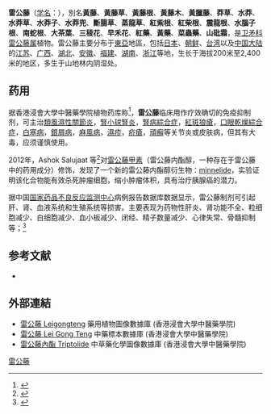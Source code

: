 {{otheruses|other=斷腸草|斷腸草}}

{{Speciesbox
| name = 雷公藤
| status = 
| status_system = 
| image = Tripterygium regelii 1.JPG 
| image_width = 270px
| genus = Tripterygium
| species = wilfordii
| authority = Hook. f.
}}

'''雷公藤'''（[[学名|学名]]：{{lang|la|''Tripterygium wilfordii''}}），別名'''黃藤'''、'''黃藤草'''、'''黃藤根'''、'''黃藤木'''、'''黃臘藤'''、'''莽草'''、'''水莽'''、'''水莽草'''、'''水莽子'''、'''水莽兜'''、'''斷腸草'''、'''蒸龍草'''、'''紅紫根'''、'''紅柴根'''、'''震龍根'''、'''水腦子根'''、'''南蛇根'''、'''大茶葉'''、'''三稜花'''、'''早禾花'''、'''紅藥'''、'''黃藥'''、'''菜蟲藥'''、'''山砒霜'''，是[[卫矛科|卫矛科]][[雷公藤属|雷公藤属]]植物。雷公藤主要分布于[[東亞|東亞]]地區，包括[[日本|日本]]、[[朝鲜|朝鲜]]、[[台湾|台湾]]以及[[中国大陆|中国大陆]]的[[江苏|江苏]]、[[广西|广西]]、[[湖北|湖北]]、[[安徽|安徽]]、[[福建|福建]]、[[湖南|湖南]]、[[浙江|浙江]]等地，生长于海拔200米至2,400米的地区，多生于山地林内阴湿处。

== 药用 ==
据香港浸會大學中醫藥學院植物药库称<ref name="HKChineseMed">{{cite web |url=http://libproject.hkbu.edu.hk/was40/detail?lang=ch&channelid=1288&searchword=herb_id=D00656 |title=雷公藤 Leigongteng |accessdate=2012-10-22 |archive-date=2019-07-26 |archive-url=https://web.archive.org/web/20190726083404/http://libproject.hkbu.edu.hk/was40/detail?lang=ch&channelid=1288&searchword=herb_id=D00656 |dead-url=no }}</ref>，'''雷公藤'''临床用作疗效确切的免疫抑制剂，可主治[[類風濕性關節炎|類風濕性關節炎]]，[[腎小球腎炎|腎小球腎炎]]，[[腎病綜合症|腎病綜合症]]，[[紅斑狼瘡|紅斑狼瘡]]，[[口眼乾燥綜合症|口眼乾燥綜合症]]，[[白塞病|白塞病]]，[[銀屑病|銀屑病]]，[[麻風病|麻風病]]，[[濕疹|濕疹]]，[[疥瘡|疥瘡]]，[[頑癬|頑癬]]等关节炎或皮肤病，但其有大毒，应须谨慎使用。

2012年，Ashok Salujaat 等<ref>{{cite journal|author = Rohit Chugh,Veena Sangwan,Satish P. Patil,Vikas Dudeja,Rajinder K. Dawra,Sulagna Banerjee,Robert J. Schumacher,Bruce R. Blazar,Gunda I. Georg,Selwyn M. Vickers,Ashok K. Saluja |title =
A Preclinical Evaluation of Minnelide as a Therapeutic Agent Against Pancreatic Cancer
|journal = Sci Transl Med  | volume = 4|issue = 156| year = 2012 }}</ref>对[[雷公藤甲素|雷公藤甲素]]（雷公藤内酯醇，一种存在于雷公藤中的药用成分）修饰，发现了一个新的雷公藤内酯醇衍生物：[[minnelide|minnelide]]，实验证明该化合物能有效杀死肿瘤细胞，缩小肿瘤体积，具有治疗胰腺癌的潜力。

据中国[[国家药品不良反应监测中心|国家药品不良反应监测中心]]病例报告数据库数据显示，雷公藤制剂可引起肝、肾、血液系统和生殖系统等损害。主要表现为药物性肝炎、肾功能不全、粒细胞减少、白细胞减少、血小板减少、闭经、精子数量减少、心律失常、骨髓抑制等；<ref>{{Cite web |url=http://www.sda.gov.cn/WS01/CL0078/70473.html |title=国家食品药品监督管理局： 《药品不良反应信息通报》（第46期） “关注雷公藤制剂的用药安全”  2012年04月1日 发布 |access-date=2014年8月29日 |archive-url=https://web.archive.org/web/20140903114237/http://www.sda.gov.cn/WS01/CL0078/70473.html |archive-date=2014年9月3日 |dead-url=yes }}</ref>

== 参考文献 ==
* {{cite web| url =http://www.bioinfo.cn/db05/KmzwSpecies.php?action=view&id=3376| title =雷公藤| work =《中国高等植物数据库全库》| publisher =中国科学院微生物研究所| author =昆明植物研究所| accessdate =2009-02-24| deadurl =yes| archiveurl =https://web.archive.org/web/20160305011546/http://www.bioinfo.cn/db05/KmzwSpecies.php?action=view&id=3376| archivedate =2016-03-05}}

<references/>

==外部連結==
* [http://libproject.hkbu.edu.hk/was40/detail?lang=ch&channelid=1288&searchword=herb_id=D00656 雷公藤 Leigongteng] {{Wayback|url=http://libproject.hkbu.edu.hk/was40/detail?lang=ch&channelid=1288&searchword=herb_id=D00656 |date=20190726083404 }} 藥用植物圖像數據庫 (香港浸會大學中醫藥學院) {{zh}}{{en}}
* [http://libproject.hkbu.edu.hk/was40/outline?page=1&channelid=44273&searchword=%E9%9B%B7%E5%85%AC%E8%97%A4&sortfield=+name_chi_sort 雷公藤 Lei Gong Teng] {{Wayback|url=http://libproject.hkbu.edu.hk/was40/outline?page=1&channelid=44273&searchword=%E9%9B%B7%E5%85%AC%E8%97%A4&sortfield=+name_chi_sort |date=20160304094743 }} 中藥標本數據庫 (香港浸會大學中醫藥學院) {{zh-hant}}{{en}}
* [http://libproject.hkbu.edu.hk/was40/detail?channelid=22253&lang=cht&searchword=code=P00160 雷公藤內酯 Triptolide] {{Wayback|url=http://libproject.hkbu.edu.hk/was40/detail?channelid=22253&lang=cht&searchword=code=P00160 |date=20160304104502 }} 中草藥化學圖像數據庫 (香港浸會大學中醫藥學院) {{zh}}{{en}}
{{Taxonbar|from=Q1424919}}

[[Category:雷公藤属|雷公藤]]